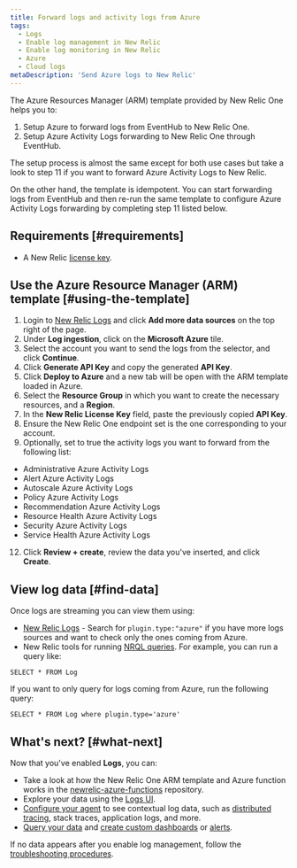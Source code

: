 ```yaml
---
title: Forward logs and activity logs from Azure
tags:
  - Logs
  - Enable log management in New Relic
  - Enable log monitoring in New Relic
  - Azure
  - Cloud logs
metaDescription: 'Send Azure logs to New Relic'
---
```


The Azure Resources Manager (ARM) template provided by New Relic One helps you to:

1. Setup Azure to forward logs from EventHub to New Relic One.
2. Setup Azure Activity Logs forwarding to New Relic One through EventHub.

The setup process is almost the same except for both use cases but take a look to step 11 if you want to forward Azure Activity Logs to New Relic.

On the other hand, the template is idempotent. You can start forwarding logs from EventHub and then re-run the same template to configure Azure Activity Logs forwarding by completing step 11 listed below.

## Requirements [#requirements]

- A New Relic [license key](/docs/apis/intro-apis/new-relic-api-keys/#ingest-license-key).

## Use the Azure Resource Manager (ARM) template [#using-the-template]

1. Login to [New Relic Logs](https://one.newrelic.com/launcher/logger.log-launcher) and click **Add more data sources** on the top right of the page.
2. Under **Log ingestion**, click on the **Microsoft Azure** tile.
3. Select the account you want to send the logs from the selector, and click **Continue**.
4. Click **Generate API Key** and copy the generated **API Key**.
6. Click **Deploy to Azure** and a new tab will be open with the ARM template loaded in Azure.
7. Select the **Resource Group** in which you want to create the necessary resources, and a **Region**.
9. In the **New Relic License Key** field, paste the previously copied **API Key**.
10. Ensure the New Relic One endpoint set is the one corresponding to your account.
11. Optionally, set to true the activity logs you want to forward from the following list:
  - Administrative Azure Activity Logs
  - Alert Azure Activity Logs
  - Autoscale Azure Activity Logs
  - Policy Azure Activity Logs
  - Recommendation Azure Activity Logs
  - Resource Health Azure Activity Logs
  - Security Azure Activity Logs
  - Service Health Azure Activity Logs
12. Click **Review + create**, review the data you've inserted, and click **Create**.

## View log data [#find-data]

Once logs are streaming you can view them using:

* [New Relic Logs](https://one.newrelic.com/launcher/logger.log-launcher) - Search for `plugin.type:"azure"` if you have more logs sources and want to check only the ones coming from Azure.
* New Relic tools for running [NRQL queries](/docs/chart-builder/use-chart-builder/choose-data/use-advanced-nrql-mode-specify-data). For example, you can run a query like:

```
SELECT * FROM Log
```

If you want to only query for logs coming from Azure, run the following query:

```
SELECT * FROM Log where plugin.type='azure'
```

## What's next? [#what-next]

Now that you've enabled **Logs**, you can:

* Take a look at how the New Relic One ARM template and Azure function works in the [newrelic-azure-functions](https://github.com/newrelic/newrelic-azure-functions) repository.
* Explore your data using the [Logs UI](/docs/explore-your-data-new-relic-logs-ui).
* [Configure your agent](/docs/logs/new-relic-logs/enable-logs-context/enable-logs-context-apm-agents) to see contextual log data, such as [distributed tracing](/docs/understand-dependencies/distributed-tracing/get-started/introduction-distributed-tracing), stack traces, application logs, and more.
* [Query your data](/docs/using-new-relic/data/understand-data/query-new-relic-data) and [create custom dashboards](/docs/dashboards/new-relic-one-dashboards/get-started/introduction-new-relic-one-dashboards) or [alerts](/docs/alerts/new-relic-alerts/configuring-alert-policies/create-edit-or-find-alert-policy).

If no data appears after you enable log management, follow the [troubleshooting procedures](/docs/logs/new-relic-logs/troubleshooting/no-data-appears-logs).
